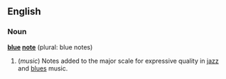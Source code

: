 ==English==
===Noun===
'''[[blue]] [[note]]''' (plural: blue notes)

# (''music'') Notes added to the major scale for expressive quality in [[jazz]] and [[blues]] music.
